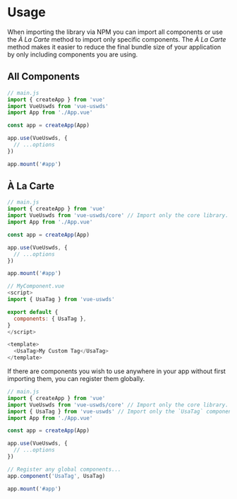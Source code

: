 
<Meta title='Guide/Usage' />

# Usage

When importing the library via NPM you can import all components or use the _À La Carte_ method to import only specific components. The _À La Carte_ method makes it easier to reduce the final bundle size of your application by only including components you are using.

## All Components

```javascript
// main.js
import { createApp } from 'vue'
import VueUswds from 'vue-uswds'
import App from './App.vue'

const app = createApp(App)

app.use(VueUswds, {
  // ...options
})

app.mount('#app')
```

## À La Carte

```javascript
// main.js
import { createApp } from 'vue'
import VueUswds from 'vue-uswds/core' // Import only the core library.
import App from './App.vue'

const app = createApp(App)

app.use(VueUswds, {
  // ...options
})

app.mount('#app')
```

```javascript
// MyComponent.vue
<script>
import { UsaTag } from 'vue-uswds'

export default {
  components: { UsaTag },
}
</script>

<template>
  <UsaTag>My Custom Tag</UsaTag>
</template>
```

If there are components you wish to use anywhere in your app without first importing them, you can register them globally.

```javascript
// main.js
import { createApp } from 'vue'
import VueUswds from 'vue-uswds/core' // Import only the core library.
import { UsaTag } from 'vue-uswds' // Import only the `UsaTag` component.
import App from './App.vue'

const app = createApp(App)

app.use(VueUswds, {
  // ...options
})

// Register any global components...
app.component('UsaTag', UsaTag)

app.mount('#app')
```
